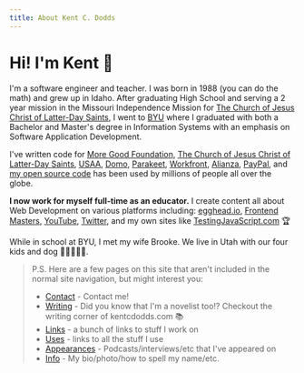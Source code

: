 ```yaml
---
title: About Kent C. Dodds
---
```


# Hi! I'm Kent 👋

I'm a software engineer and teacher. I was born in 1988 (you can do the math)
and grew up in Idaho. After graduating High School and serving a 2 year mission
in the Missouri Independence Mission for
[The Church of Jesus Christ of Latter-Day Saints](https://lds.org), I went to
[BYU](https://byu.edu) where I graduated with both a Bachelor and Master's
degree in Information Systems with an emphasis on Software Application
Development.

I've written code for
[More Good Foundation](https://www.moregoodfoundation.org/),
[The Church of Jesus Christ of Latter-Day Saints](https://lds.org),
[USAA](https://www.usaa.com/), [Domo](https://domo.com),
[Parakeet](http://goparakeet.com/), [Workfront](https://www.workfront.com/),
[Alianza](https://www.alianza.com/), [PayPal](https://www.paypal.com/us/home),
and [my open source code](https://github.com/kentcdodds) has been used by
millions of people all over the globe.

**I now work for myself full-time as an educator.** I create content all about
Web Development on various platforms including:
[egghead.io](https://kcd.im/egghead), [Frontend Masters](https://kcd.im/fem),
[YouTube](https://kcd.im/youtube), [Twitter](https://kcd.im/twitter), and my own
sites like [TestingJavaScript.com](https://testingjavascript.com) 🏆

While in school at BYU, I met my wife Brooke. We live in Utah with our four kids
and dog 👧👦👦👦🐶.

> P.S. Here are a few pages on this site that aren't included in the normal site
> navigation, but might interest you:
>
> - [Contact](/contact) - Contact me!
> - [Writing](/writing) - Did you know that I'm a novelist too!? Checkout the
>   writing corner of kentcdodds.com 📚
> - [Links](/links) - a bunch of links to stuff I work on
> - [Uses](/uses) - links to all the stuff I use
> - [Appearances](/appearances) - Podcasts/interviews/etc that I've appeared on
> - [Info](/info) - My bio/photo/how to spell my name/etc.
